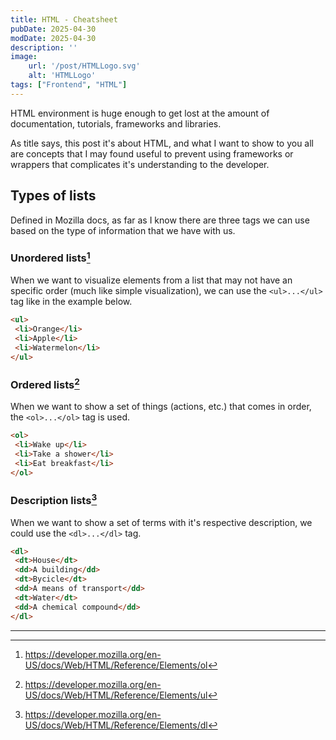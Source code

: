 ```yaml
---
title: HTML - Cheatsheet
pubDate: 2025-04-30
modDate: 2025-04-30
description: ''
image:
    url: '/post/HTMLLogo.svg'
    alt: 'HTMLLogo'
tags: ["Frontend", "HTML"]
---
```


HTML environment is huge enough to get lost at the amount of documentation, tutorials, frameworks and libraries.

As title says, this post it's about HTML, and what I want to show to you all are concepts that I may found useful 
to prevent using frameworks or wrappers that complicates it's understanding to the developer.

## Types of lists
Defined in Mozilla docs, as far as I know there are three tags we can use based on the type of information
that we have with us.

### Unordered lists[^1]
When we want to visualize elements from a list that may not have an specific order (much like simple visualization), 
we can use the `<ul>...</ul>` tag like in the example below.
```HTML
<ul>
 <li>Orange</li>
 <li>Apple</li>
 <li>Watermelon</li>
</ul>
```
### Ordered lists[^2]
When we want to show a set of things (actions, etc.) that comes in order, the `<ol>...</ol>` tag is used.
```HTML
<ol>
 <li>Wake up</li>
 <li>Take a shower</li>
 <li>Eat breakfast</li>
</ol>
```
### Description lists[^3]
When we want to show a set of terms with it's respective description, we could use the `<dl>...</dl>` tag.
```HTML
<dl>
 <dt>House</dt>
 <dd>A building</dd>
 <dt>Bycicle</dt>
 <dd>A means of transport</dd>
 <dt>Water</dt>
 <dd>A chemical compound</dd>
</dl>
```
---
[^1]: https://developer.mozilla.org/en-US/docs/Web/HTML/Reference/Elements/ol
[^2]: https://developer.mozilla.org/en-US/docs/Web/HTML/Reference/Elements/ul
[^3]: https://developer.mozilla.org/en-US/docs/Web/HTML/Reference/Elements/dl